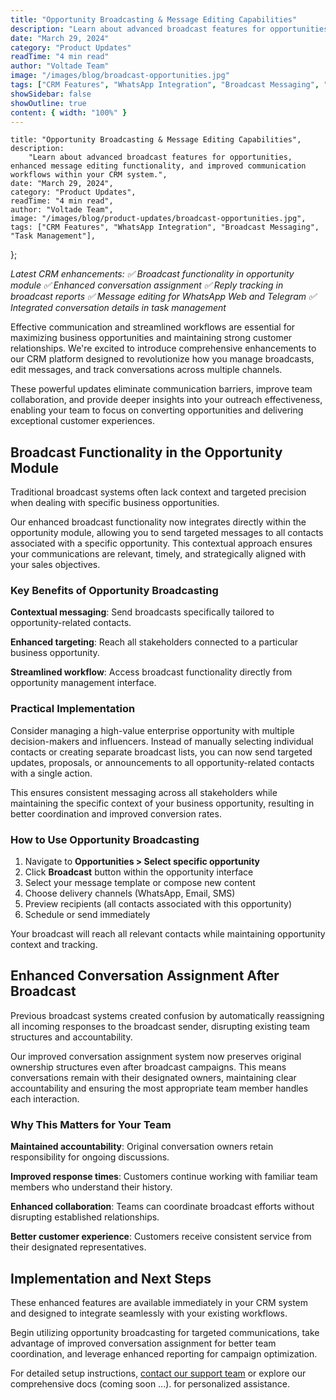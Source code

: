 ```yaml
---
title: "Opportunity Broadcasting & Message Editing Capabilities"
description: "Learn about advanced broadcast features for opportunities, enhanced message editing functionality, and improved communication workflows within your CRM system."
date: "March 29, 2024"
category: "Product Updates"
readTime: "4 min read"
author: "Voltade Team"
image: "/images/blog/broadcast-opportunities.jpg"
tags: ["CRM Features", "WhatsApp Integration", "Broadcast Messaging", "Task Management"]
showSidebar: false
showOutline: true
content: { width: "100%" }
---
```



    title: "Opportunity Broadcasting & Message Editing Capabilities",
    description:
        "Learn about advanced broadcast features for opportunities, enhanced message editing functionality, and improved communication workflows within your CRM system.",
    date: "March 29, 2024",
    category: "Product Updates",
    readTime: "4 min read",
    author: "Voltade Team",
    image: "/images/blog/product-updates/broadcast-opportunities.jpg",
    tags: ["CRM Features", "WhatsApp Integration", "Broadcast Messaging", "Task Management"],
};

<BlogLayout frontmatter={fm}>

_Latest CRM enhancements: ✅ Broadcast functionality in opportunity module ✅ Enhanced conversation assignment ✅ Reply tracking in broadcast reports ✅ Message editing for WhatsApp Web and Telegram ✅ Integrated conversation details in task management_

Effective communication and streamlined workflows are essential for maximizing business opportunities and maintaining strong customer relationships. We're excited to introduce comprehensive enhancements to our CRM platform designed to revolutionize how you manage broadcasts, edit messages, and track conversations across multiple channels.

These powerful updates eliminate communication barriers, improve team collaboration, and provide deeper insights into your outreach effectiveness, enabling your team to focus on converting opportunities and delivering exceptional customer experiences.

## Broadcast Functionality in the Opportunity Module

Traditional broadcast systems often lack context and targeted precision when dealing with specific business opportunities.

Our enhanced broadcast functionality now integrates directly within the opportunity module, allowing you to send targeted messages to all contacts associated with a specific opportunity. This contextual approach ensures your communications are relevant, timely, and strategically aligned with your sales objectives.

### Key Benefits of Opportunity Broadcasting

**Contextual messaging**: Send broadcasts specifically tailored to opportunity-related contacts.

**Enhanced targeting**: Reach all stakeholders connected to a particular business opportunity.

**Streamlined workflow**: Access broadcast functionality directly from opportunity management interface.

### Practical Implementation

Consider managing a high-value enterprise opportunity with multiple decision-makers and influencers. Instead of manually selecting individual contacts or creating separate broadcast lists, you can now send targeted updates, proposals, or announcements to all opportunity-related contacts with a single action.

This ensures consistent messaging across all stakeholders while maintaining the specific context of your business opportunity, resulting in better coordination and improved conversion rates.

### How to Use Opportunity Broadcasting

1. Navigate to **Opportunities > Select specific opportunity**
2. Click **Broadcast** button within the opportunity interface
3. Select your message template or compose new content
4. Choose delivery channels (WhatsApp, Email, SMS)
5. Preview recipients (all contacts associated with this opportunity)
6. Schedule or send immediately

Your broadcast will reach all relevant contacts while maintaining opportunity context and tracking.

## Enhanced Conversation Assignment After Broadcast

Previous broadcast systems created confusion by automatically reassigning all incoming responses to the broadcast sender, disrupting existing team structures and accountability.

Our improved conversation assignment system now preserves original ownership structures even after broadcast campaigns. This means conversations remain with their designated owners, maintaining clear accountability and ensuring the most appropriate team member handles each interaction.

### Why This Matters for Your Team

**Maintained accountability**: Original conversation owners retain responsibility for ongoing discussions.

**Improved response times**: Customers continue working with familiar team members who understand their history.

**Enhanced collaboration**: Teams can coordinate broadcast efforts without disrupting established relationships.

**Better customer experience**: Customers receive consistent service from their designated representatives.

## Implementation and Next Steps

These enhanced features are available immediately in your CRM system and designed to integrate seamlessly with your existing workflows.

Begin utilizing opportunity broadcasting for targeted communications, take advantage of improved conversation assignment for better team coordination, and leverage enhanced reporting for campaign optimization.

For detailed setup instructions, [contact our support team](mailto:team@voltade.com) or explore our comprehensive docs (coming soon ...). for personalized assistance.

</BlogLayout>
